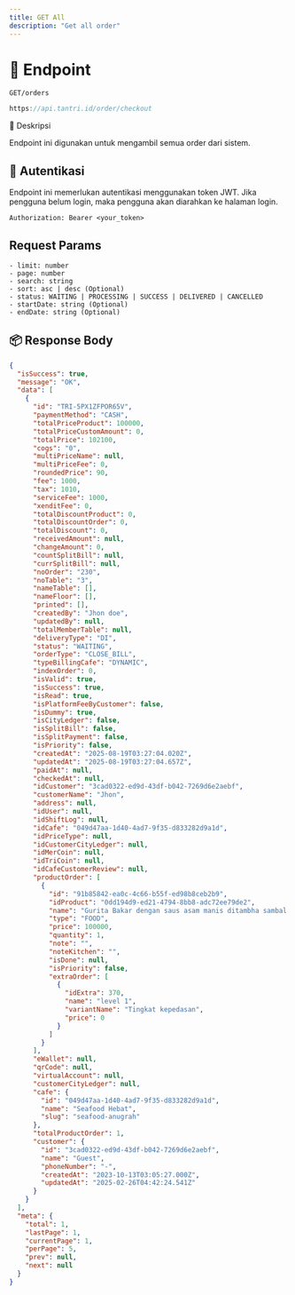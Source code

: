 ```yaml
---
title: GET All
description: "Get all order"
---
```


# 🔗 Endpoint

`GET/orders`

```ts
https://api.tantri.id/order/checkout
```

📖 Deskripsi

Endpoint ini digunakan untuk mengambil semua order dari sistem.

## 🔑 Autentikasi

Endpoint ini memerlukan autentikasi menggunakan token JWT. Jika pengguna belum login, maka pengguna akan diarahkan ke halaman login.

```http
Authorization: Bearer <your_token>
```

## Request Params

    - limit: number
    - page: number
    - search: string
    - sort: asc | desc (Optional)
    - status: WAITING | PROCESSING | SUCCESS | DELIVERED | CANCELLED
    - startDate: string (Optional)
    - endDate: string (Optional)

## 📦 Response Body

```json
{
  "isSuccess": true,
  "message": "OK",
  "data": [
    {
      "id": "TRI-5PX1ZFPOR65V",
      "paymentMethod": "CASH",
      "totalPriceProduct": 100000,
      "totalPriceCustomAmount": 0,
      "totalPrice": 102100,
      "cogs": "0",
      "multiPriceName": null,
      "multiPriceFee": 0,
      "roundedPrice": 90,
      "fee": 1000,
      "tax": 1010,
      "serviceFee": 1000,
      "xenditFee": 0,
      "totalDiscountProduct": 0,
      "totalDiscountOrder": 0,
      "totalDiscount": 0,
      "receivedAmount": null,
      "changeAmount": 0,
      "countSplitBill": null,
      "currSplitBill": null,
      "noOrder": "230",
      "noTable": "3",
      "nameTable": [],
      "nameFloor": [],
      "printed": [],
      "createdBy": "Jhon doe",
      "updatedBy": null,
      "totalMemberTable": null,
      "deliveryType": "DI",
      "status": "WAITING",
      "orderType": "CLOSE_BILL",
      "typeBillingCafe": "DYNAMIC",
      "indexOrder": 0,
      "isValid": true,
      "isSuccess": true,
      "isRead": true,
      "isPlatformFeeByCustomer": false,
      "isDummy": true,
      "isCityLedger": false,
      "isSplitBill": false,
      "isSplitPayment": false,
      "isPriority": false,
      "createdAt": "2025-08-19T03:27:04.020Z",
      "updatedAt": "2025-08-19T03:27:04.657Z",
      "paidAt": null,
      "checkedAt": null,
      "idCustomer": "3cad0322-ed9d-43df-b042-7269d6e2aebf",
      "customerName": "Jhon",
      "address": null,
      "idUser": null,
      "idShiftLog": null,
      "idCafe": "049d47aa-1d40-4ad7-9f35-d833282d9a1d",
      "idPriceType": null,
      "idCustomerCityLedger": null,
      "idMerCoin": null,
      "idTriCoin": null,
      "idCafeCustomerReview": null,
      "productOrder": [
        {
          "id": "91b85842-ea0c-4c66-b55f-ed98b8ceb2b9",
          "idProduct": "0dd194d9-ed21-4794-8bb8-adc72ee79de2",
          "name": "Gurita Bakar dengan saus asam manis ditambha sambal terasi",
          "type": "FOOD",
          "price": 100000,
          "quantity": 1,
          "note": "",
          "noteKitchen": "",
          "isDone": null,
          "isPriority": false,
          "extraOrder": [
            {
              "idExtra": 370,
              "name": "level 1",
              "variantName": "Tingkat kepedasan",
              "price": 0
            }
          ]
        }
      ],
      "eWallet": null,
      "qrCode": null,
      "virtualAccount": null,
      "customerCityLedger": null,
      "cafe": {
        "id": "049d47aa-1d40-4ad7-9f35-d833282d9a1d",
        "name": "Seafood Hebat",
        "slug": "seafood-anugrah"
      },
      "totalProductOrder": 1,
      "customer": {
        "id": "3cad0322-ed9d-43df-b042-7269d6e2aebf",
        "name": "Guest",
        "phoneNumber": "-",
        "createdAt": "2023-10-13T03:05:27.000Z",
        "updatedAt": "2025-02-26T04:42:24.541Z"
      }
    }
  ],
  "meta": {
    "total": 1,
    "lastPage": 1,
    "currentPage": 1,
    "perPage": 5,
    "prev": null,
    "next": null
  }
}
```
